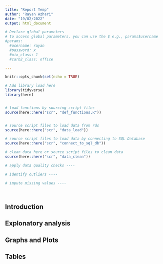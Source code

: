 ```yaml
---
title: "Report Temp"
author: "Rayan Azhari"
date: "19/02/2022"
output: html_document

# Declare global parameters 
# to access global parameters, you can use the $ e.g., params$username 
#params:
  #username: rayan
  #password: x 
  #mix_class: 1
  #carb2_class: office 

---
```


```r
knitr::opts_chunk$set(echo = TRUE)

```


```r
# Add library load here
library(tidyverse)
library(here)



```


```r
# load functions by sourcing script files
source(here::here("scr", "def_functions.R"))



```


```r
# source script files to load data from rds
source(here::here("scr", "data_load"))

# source script files to load data by connecting to SQL Database
source(here::here("scr", "connect_to_sql_db"))

```



```r
# clean data here or source script files to clean data
source(here::here("scr", "data_clean"))

# apply data quality checks ----

# identify outliers ----

# impute missing values ----




```

## Introduction 


## Explonatory analysis 


## Graphs and Plots


## Tables 